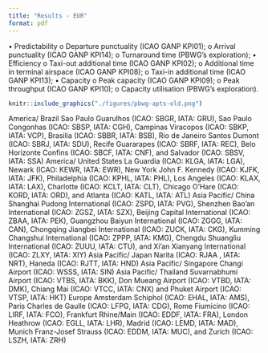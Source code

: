 ```yaml
---
title: "Results - EUR"
format: pdf
---
```


•	Predictability
o	Departure punctuality (ICAO GANP KPI01);
o	Arrival punctuality (ICAO GANP KPI14);
o	Turnaround time (PBWG’s exploration);
•	Efficiency
o	Taxi-out additional time (ICAO GANP KPI02); 
o	Additional time in terminal airspace (ICAO GANP KPI08);
o	Taxi-in additional time (ICAO GANP KPI13);
•	Capacity
o	Peak capacity (ICAO GANP KPI09); 
o	Peak throughput (ICAO GANP KPI10);
o	Capacity utilisation (PBWG’s exploration).

```r
knitr::include_graphics("./figures/pbwg-apts-old.png")
```

America/ Brazil 	Sao Paulo Guarulhos (ICAO: SBGR, IATA: GRU), Sao Paulo Congonhas (ICAO: SBSP, IATA: CGH), Campinas Viracopos (ICAO: SBKP, IATA: VCP), Brasilia (ICAO: SBBR, IATA: BSB), Rio de Janeiro Santos Dumont (ICAO: SBRJ, IATA: SDU), Recife Guararapes (ICAO: SBRF, IATA: REC), Belo Horizonte Confins (ICAO: SBCF, IATA: CNF), and Salvador (ICAO: SBSV, IATA: SSA)
America/ United States	La Guardia (ICAO: KLGA, IATA: LGA), Newark (ICAO: KEWR, IATA: EWR), New York John F. Kennedy (ICAO: KJFK, IATA: JFK), Philadelphia (ICAO: KPHL, IATA: PHL), Los Angeles (ICAO: KLAX, IATA: LAX), Charlotte (ICAO: KCLT, IATA: CLT), Chicago O’Hare (ICAO: KORD, IATA: ORD), and Atlanta (ICAO: KATL, IATA: ATL)
Asia Pacific/ China	Shanghai Pudong International (ICAO: ZSPD, IATA: PVG), Shenzhen Bao’an International (ICAO: ZGSZ, IATA: SZX), Beijing Capital International (ICAO: ZBAA, IATA: PEK), Guangzhou Baiyun International (ICAO: ZGGG, IATA: CAN), Chongqing Jiangbei International (ICAO: ZUCK, IATA: CKG), Kumming Changshui International (ICAO: ZPPP, IATA: KMG), Chengdu Shuangliu International (ICAO: ZUUU, IATA: CTU), and  Xi’an Xianyang International (ICAO: ZLXY, IATA: XIY)
Asia Pacific/ Japan	Narita (ICAO: RJAA , IATA: NRT), Haneda (ICAO: RJTT, IATA: HND)
Asia Pacific/ Singapore 	Changi Airport (ICAO: WSSS, IATA: SIN)
Asia Pacific/ Thailand	Suvarnabhumi Airport (ICAO: VTBS, IATA: BKK), Don Mueang Airport (ICAO: VTBD, IATA: DMK), Chiang Mai (ICAO: VTCC, IATA: CNX) and Phuket Airport (ICAO: VTSP, IATA: HKT)
Europe	Amsterdam Schiphol (ICAO: EHAL, IATA: AMS), Paris Charles de Gaulle (ICAO: LFPG, IATA: CDG), Rome Fiumicino (ICAO: LIRF, IATA: FCO), Frankfurt Rhine/Main (ICAO: EDDF, IATA: FRA), London Heathrow (ICAO: EGLL, IATA: LHR), Madrid (ICAO: LEMD, IATA: MAD), Munich Franz-Josef Strauss (ICAO: EDDM, IATA: MUC), and Zurich (ICAO: LSZH, IATA: ZRH)
